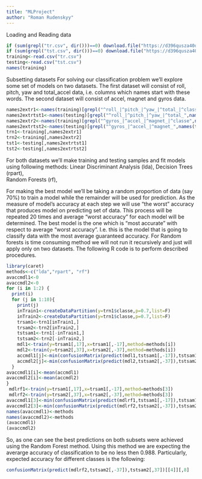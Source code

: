 ```yaml
---
title: "MLProject"
author: "Roman Rudenskyy"
---
```


Loading and Reading data

```r
if (sum(grepl("tr.csv", dir()))==0) download.file("https://d396qusza40orc.cloudfront.net/predmachlearn/pml-training.csv",destfile="tr.csv")
if (sum(grepl("tst.csv", dir()))==0) download.file("https://d396qusza40orc.cloudfront.net/predmachlearn/pml-testing.csv",destfile="tst.csv")
training<-read.csv("tr.csv")
testing<-read.csv("tst.csv")
names(training)
```


Subsetting datasets
For solving our classification problem we'll explore some set of models on two datasets. The first dataset will consist of roll, pitch, yaw and total_accel data, i.e. columns which names start with these words.
The second dataset will consist of accel, magnet and gyros data.


```r
names2extr1<-names(training)[grepl("^roll_|^pitch_|^yaw_|^total_|^classe",names(training))]
names2extrtst1<-names(testing)[grepl("^roll_|^pitch_|^yaw_|^total_",names(testing))]
names2extr2<-names(training)[grepl("^gyros_|^accel_|^magnet_|^classe",names(training))]
names2extrtst2<-names(testing)[grepl("^gyros_|^accel_|^magnet_",names(testing))]
trn1<-training[,names2extr1]
trn2<-training[,names2extr2]
tst1<-testing[,names2extrtst1]
tst2<-testing[,names2extrtst2]
```

For both datasets we'll make training and testing samples and fit models using following methods:
Linear Discriminant Analysis (lda), 
Decision Trees (rpart),  
Random Forests (rf),  

For making the best model we'll be taking a random proportion of data (say 70%) to train a model while the remainder will be used for prediction. As the measure of model's accuracy at each step we will use "the worst" accuracy that produces model on predicting set of data. This process will be repeated 20 times and average "worst accuracy" for each model will be determined. The best model is the one which is "most accurate" with respect to average "worst accuracy". I.e. this is the model that is going to classify data with the most average guaranteed accuracy.
For Random forests is time consuming method we will not run it recursively and just will apply only on two datasets.
The following R code is to perform described procedures.

```r
library(caret)
methods<-c("lda","rpart", "rf")
avaccmdl1<-0
avaccmdl2<-0
for (i in 1:2) {
  print(i)
  for (j in 1:10){
    print(j)
    inTrain1<-createDataPartition(y=trn1$classe,p=0.7,list=F)
    inTrain2<-createDataPartition(y=trn1$classe,p=0.7,list=F)
    trsam1<-trn1[inTrain1,]
    trsam2<-trn2[inTrain2,]
    tstsam1<-trn1[-inTrain1,]
    tstsam2<-trn2[-inTrain2,]
    mdl1<-train(y=trsam1[,17],x=trsam1[,-17],method=methods[i])
    mdl2<-train(y=trsam2[,37],x=trsam2[,-37],method=methods[i])
    accmdl1[j]<-min(confusionMatrix(predict(mdl1,tstsam1[,-17]),tstsam1[,17])[[4]][,8])
    accmdl2[j]<-min(confusionMatrix(predict(mdl2,tstsam2[,-37]),tstsam2[,37])[[4]][,8])
  }
avaccmdl1[i]<-mean(accmdl1)
avaccmdl2[i]<-mean(accmdl2)
}
 mdlrf1<-train(y=trsam1[,17],x=trsam1[,-17],method=methods[3])
 mdlrf2<-train(y=trsam2[,37],x=trsam2[,-37],method=methods[3])
avaccmdl1[3]<-min(confusionMatrix(predict(mdlrf1,tstsam1[,-17]),tstsam1[,17])[[4]][,8])
avaccmdl2[3]<-min(confusionMatrix(predict(mdlrf2,tstsam2[,-37]),tstsam2[,37])[[4]][,8])
names(avaccmdl1)<-methods
names(avaccmdl2)<-methods
(avaccmdl1)
(avaccmdl2)
```

So, as one can see the best predictions on both subsets were achieved using the Random Forest method. Using this method we are expecting the averarge accuracy of classification to be no less then 0.988. Particularly, expected accuracy for different classes is the following:

```r
confusionMatrix(predict(mdlrf2,tstsam2[,-37]),tstsam2[,37])[[4]][,8]
```
